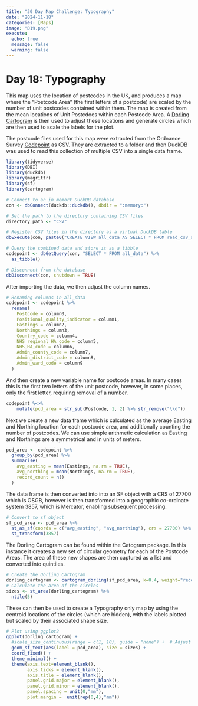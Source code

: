 ```yaml
---
title: "30 Day Map Challenge: Typography"
date: "2024-11-18"
categories: [Maps]
image: "D19.png"
execute:
  echo: true
  message: false
  warning: false
---
```


# Day 18: Typography

This map uses the location of postcodes in the UK, and produces a map where the "Postcode Area" (the first letters of a postcode) are scaled by the number of unit postcodes contained within them. The map is created from the mean locations of Unit Postcdoes within each Postcode Area. A [Dorling Cartogram](https://datavizcatalogue.com/blog/chart-snapshot-dorling-cartograms/) is then used to adjust these locations and generate circles which are then used to scale the labels for the plot.

The postcode files used for this map were extracted from the Ordnance Survey [Codepoint](https://osdatahub.os.uk/downloads/open/CodePointOpen) as CSV. They are extracted to a folder and then DuckDB was used to read this collection of multiple CSV into a single data frame.

```r
library(tidyverse)
library(DBI)
library(duckdb)
library(magrittr)
library(sf)
library(cartogram)

# Connect to an in memort DuckDB database
con <- dbConnect(duckdb::duckdb(), dbdir = ":memory:")

# Set the path to the directory containing CSV files
directory_path <- "CSV"

# Register CSV files in the directory as a virtual DuckDB table
dbExecute(con, paste0("CREATE VIEW all_data AS SELECT * FROM read_csv_auto('", directory_path, "/*.csv')"))

# Query the combined data and store it as a tibble
codepoint <- dbGetQuery(con, "SELECT * FROM all_data") %>%
  as_tibble()

# Disconnect from the database
dbDisconnect(con, shutdown = TRUE)

```

After importing the data, we then adjust the column names.

```r
# Renaming columns in all_data
codepoint <- codepoint %>%
  rename(
    Postcode = column0,
    Positional_quality_indicator = column1,
    Eastings = column2,
    Northings = column3,
    Country_code = column4,
    NHS_regional_HA_code = column5,
    NHS_HA_code = column6,
    Admin_county_code = column7,
    Admin_district_code = column8,
    Admin_ward_code = column9
  )
```

And then create a new variable name for postcode areas. In many cases this is the first two letters of the unit postcode, however, in some places, only the first letter, requiring removal of a number.

```r
codepoint %<>%
    mutate(pcd_area = str_sub(Postcode, 1, 2) %>% str_remove("\\d"))
```

Next we create a new data frame which is calculated as the average Easting and Northing location for each postcode area, and additionally counting the number of postcodes. We can use simple arithmetic calculation as Easting and Northings are a symmetrical and in units of meters.

```r
pcd_area <- codepoint %>%
  group_by(pcd_area) %>%
  summarise(
    avg_easting = mean(Eastings, na.rm = TRUE),
    avg_northing = mean(Northings, na.rm = TRUE),
    record_count = n()
  )
```

The data frame is then converted into into an SF object with a CRS of 27700 which is OSGB, however is then transformed into a geographic co-ordinate system 3857, which is Mercator, enabling subsequent processing.

```r
# Convert to sf object
sf_pcd_area <- pcd_area %>%
  st_as_sf(coords = c("avg_easting", "avg_northing"), crs = 27700) %>%
  st_transform(3857)

```

The Dorling Cartogram can be found within the Catogram package. In this instance it creates a new set of circular geometry for each of the Postcode Areas. The area of these new shapes are then captured as a list and converted into quintiles.

```r
# Create the Dorling Cartogram
dorling_cartogram <- cartogram_dorling(sf_pcd_area, k=0.4, weight="record_count",itermax = 1000,m_weight=0.2)
# Calculate the area of the circles
sizes <- st_area(dorling_cartogram) %>%
  ntile(5)
```

These can then be used to create a Typography only map by using the centroid locations of the circles (which are hidden), with the labels plotted but scaled by their associated shape size.


```r
# Plot using ggplot2
ggplot(dorling_cartogram) +
  #scale_size_continuous(range = c(1, 10), guide = "none") +  # Adjust size
  geom_sf_text(aes(label = pcd_area), size = sizes) +
  coord_fixed() +
  theme_minimal() +
  theme(axis.text=element_blank(),
        axis.ticks = element_blank(),
        axis.title = element_blank(),
        panel.grid.major = element_blank(),
        panel.grid.minor = element_blank(),
        panel.spacing = unit(0,"mm"),
        plot.margin =  unit(rep(0,4),"mm"))


```
